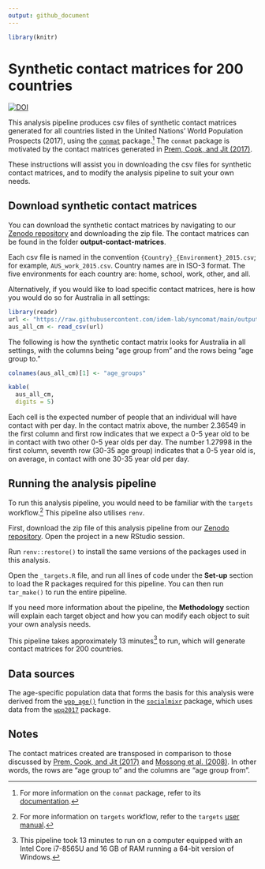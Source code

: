 ```yaml
---
output: github_document
---
```


<!-- README.md is generated from README.Rmd. Please edit that file -->

```r
library(knitr)
```

# Synthetic contact matrices for 200 countries

<!-- badges: start -->
[![DOI](https://zenodo.org/badge/770713133.svg)](https://zenodo.org/doi/10.5281/zenodo.11365942)
<!-- badges: end -->

This analysis pipeline produces csv files of synthetic contact matrices generated for all countries listed in the United Nations' World Population Prospects (2017), using the [`conmat`](https://github.com/idem-lab/conmat) package.[^readme-1] 
The `conmat` package is motivated by the contact matrices generated in [Prem, Cook, and Jit (2017)](https://doi.org/10.1371/journal.pcbi.1005697).

These instructions will assist you in downloading the csv files for synthetic contact matrices, and to modify the analysis pipeline to suit your own needs.

[^readme-1]: For more information on the `conmat` package, refer to its [documentation](https://idem-lab.github.io/conmat/dev/index.html).

## Download synthetic contact matrices

You can download the synthetic contact matrices by navigating to our [Zenodo repository](https://zenodo.org/records/11365943) and downloading the zip file. The contact matrices can be found in the folder **output-contact-matrices**.

Each csv file is named in the convention `{Country}_{Environment}_2015.csv`; for example, `AUS_work_2015.csv`. Country names are in ISO-3 format. The five environments for each country are: home, school, work, other, and all.

Alternatively, if you would like to load specific contact matrices, here is how you would do so for Australia in all settings:

```r
library(readr)
url <- "https://raw.githubusercontent.com/idem-lab/syncomat/main/output-contact-matrices/AUS_all_2015.csv"
aus_all_cm <- read_csv(url)
```

The following is how the synthetic contact matrix looks for Australia in all settings, with the columns being "age group from" and the rows being "age group to."

```r
colnames(aus_all_cm)[1] <- "age_groups"

kable(
  aus_all_cm,
  digits = 5)
```

Each cell is the expected number of people that an individual will have contact with per day. In the contact matrix above, the number 2.36549 in the first column and first row indicates that we expect a 0-5 year old to be in contact with two other 0-5 year olds per day. The number 1.27998 in the first column, seventh row (30-35 age group) indicates that a 0-5 year old is, on average, in contact with one 30-35 year old per day.

## Running the analysis pipeline

To run this analysis pipeline, you would need to be familiar with the `targets` workflow.[^readme-2] This pipeline also utilises `renv`.

[^readme-2]: For more information on `targets` workflow, refer to the `targets` [user manual](https://books.ropensci.org/targets/).

First, download the zip file of this analysis pipeline from our [Zenodo repository](https://zenodo.org/records/11365943). Open the project in a new RStudio session.

Run `renv::restore()` to install the same versions of the packages used in this analysis.

Open the `_targets.R` file, and run all lines of code under the **Set-up** section to load the R packages required for this pipeline. You can then run `tar_make()` to run the entire pipeline.

If you need more information about the pipeline, the **Methodology** section will explain each target object and how you can modify each object to suit your own analysis needs.

This pipeline takes approximately 13 minutes[^readme-4] to run, which will generate contact matrices for 200 countries.

[^readme-4]: This pipeline took 13 minutes to run on a computer equipped with an Intel Core i7-8565U and 16 GB of RAM running a 64-bit version of Windows.

## Data sources

The age-specific population data that forms the basis for this analysis were derived from the [`wpp_age()`](https://epiforecasts.io/socialmixr/reference/wpp_age.html) function in the [`socialmixr`](https://epiforecasts.io/socialmixr/) package, which uses data from the [`wpp2017`](https://cran.r-project.org/web/packages/wpp2017/index.html) package.

## Notes

The contact matrices created are transposed in comparison to those discussed by [Prem, Cook, and Jit (2017)](https://doi.org/10.1371/journal.pcbi.1005697) and [Mossong et al. (2008)](https://doi.org/10.1371/journal.pmed.0050074). In other words, the rows are "age group to" and the columns are "age group from".
